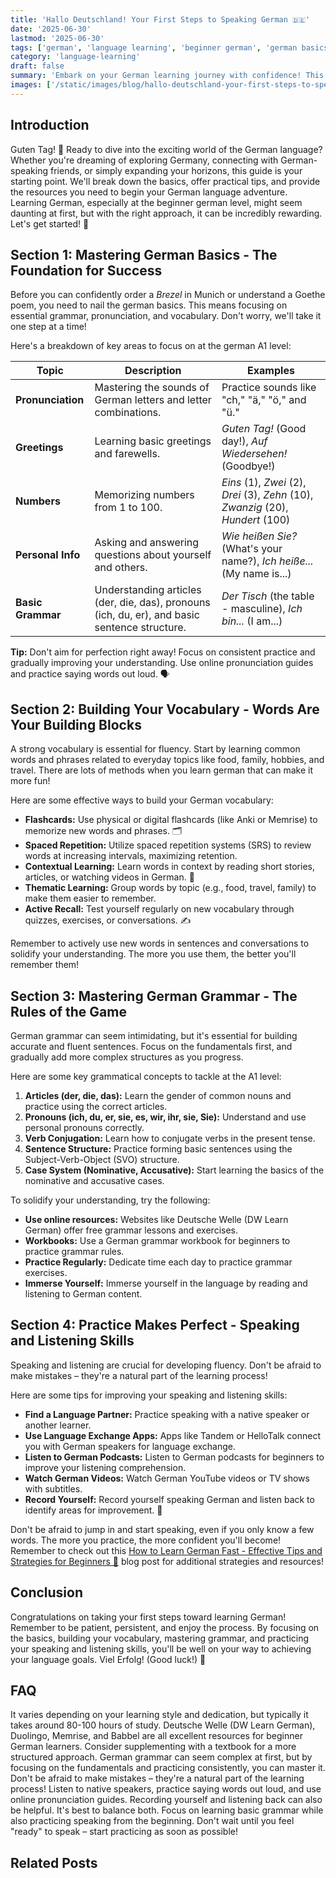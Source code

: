 ```yaml
---
title: 'Hallo Deutschland! Your First Steps to Speaking German 🇩🇪'
date: '2025-06-30'
lastmod: '2025-06-30'
tags: ['german', 'language learning', 'beginner german', 'german basics', 'A1 German']
category: 'language-learning'
draft: false
summary: 'Embark on your German learning journey with confidence! This guide provides practical tips and resources to help you navigate the german A1 level and beyond, making learning german a fun and rewarding experience. Start speaking German today! 🚀'
images: ['/static/images/blog/hallo-deutschland-your-first-steps-to-speaking-german-1.webp']
---
```


## Introduction

Guten Tag! 👋 Ready to dive into the exciting world of the German language? Whether you're dreaming of exploring Germany, connecting with German-speaking friends, or simply expanding your horizons, this guide is your starting point. We'll break down the basics, offer practical tips, and provide the resources you need to begin your German language adventure. Learning German, especially at the beginner german level, might seem daunting at first, but with the right approach, it can be incredibly rewarding. Let's get started! 🚀

## Section 1: Mastering German Basics - The Foundation for Success

Before you can confidently order a _Brezel_ in Munich or understand a Goethe poem, you need to nail the german basics. This means focusing on essential grammar, pronunciation, and vocabulary. Don't worry, we'll take it one step at a time!

Here's a breakdown of key areas to focus on at the german A1 level:

| Topic             | Description                                                                                   | Examples                                                                         |
| ----------------- | --------------------------------------------------------------------------------------------- | -------------------------------------------------------------------------------- |
| **Pronunciation** | Mastering the sounds of German letters and letter combinations.                               | Practice sounds like "ch," "ä," "ö," and "ü."                                    |
| **Greetings**     | Learning basic greetings and farewells.                                                       | _Guten Tag!_ (Good day!), _Auf Wiedersehen!_ (Goodbye!)                          |
| **Numbers**       | Memorizing numbers from 1 to 100.                                                             | _Eins_ (1), _Zwei_ (2), _Drei_ (3), _Zehn_ (10), _Zwanzig_ (20), _Hundert_ (100) |
| **Personal Info** | Asking and answering questions about yourself and others.                                     | _Wie heißen Sie?_ (What's your name?), _Ich heiße..._ (My name is...)            |
| **Basic Grammar** | Understanding articles (der, die, das), pronouns (ich, du, er), and basic sentence structure. | _Der Tisch_ (the table - masculine), _Ich bin..._ (I am...)                      |

**Tip:** Don't aim for perfection right away! Focus on consistent practice and gradually improving your understanding. Use online pronunciation guides and practice saying words out loud. 🗣️

## Section 2: Building Your Vocabulary - Words Are Your Building Blocks

A strong vocabulary is essential for fluency. Start by learning common words and phrases related to everyday topics like food, family, hobbies, and travel. There are lots of methods when you learn german that can make it more fun!

Here are some effective ways to build your German vocabulary:

- **Flashcards:** Use physical or digital flashcards (like Anki or Memrise) to memorize new words and phrases. 🗂️
- **Spaced Repetition:** Utilize spaced repetition systems (SRS) to review words at increasing intervals, maximizing retention.
- **Contextual Learning:** Learn words in context by reading short stories, articles, or watching videos in German. 📖
- **Thematic Learning:** Group words by topic (e.g., food, travel, family) to make them easier to remember.
- **Active Recall:** Test yourself regularly on new vocabulary through quizzes, exercises, or conversations. ✍️

Remember to actively use new words in sentences and conversations to solidify your understanding. The more you use them, the better you'll remember them!

## Section 3: Mastering German Grammar - The Rules of the Game

German grammar can seem intimidating, but it's essential for building accurate and fluent sentences. Focus on the fundamentals first, and gradually add more complex structures as you progress.

Here are some key grammatical concepts to tackle at the A1 level:

1.  **Articles (der, die, das):** Learn the gender of common nouns and practice using the correct articles.
2.  **Pronouns (ich, du, er, sie, es, wir, ihr, sie, Sie):** Understand and use personal pronouns correctly.
3.  **Verb Conjugation:** Learn how to conjugate verbs in the present tense.
4.  **Sentence Structure:** Practice forming basic sentences using the Subject-Verb-Object (SVO) structure.
5.  **Case System (Nominative, Accusative):** Start learning the basics of the nominative and accusative cases.

To solidify your understanding, try the following:

- **Use online resources:** Websites like Deutsche Welle (DW Learn German) offer free grammar lessons and exercises.
- **Workbooks:** Use a German grammar workbook for beginners to practice grammar rules.
- **Practice Regularly:** Dedicate time each day to practice grammar exercises.
- **Immerse Yourself:** Immerse yourself in the language by reading and listening to German content.

## Section 4: Practice Makes Perfect - Speaking and Listening Skills

Speaking and listening are crucial for developing fluency. Don't be afraid to make mistakes – they're a natural part of the learning process!

Here are some tips for improving your speaking and listening skills:

- **Find a Language Partner:** Practice speaking with a native speaker or another learner.
- **Use Language Exchange Apps:** Apps like Tandem or HelloTalk connect you with German speakers for language exchange.
- **Listen to German Podcasts:** Listen to German podcasts for beginners to improve your listening comprehension.
- **Watch German Videos:** Watch German YouTube videos or TV shows with subtitles.
- **Record Yourself:** Record yourself speaking German and listen back to identify areas for improvement. 🎤

Don't be afraid to jump in and start speaking, even if you only know a few words. The more you practice, the more confident you'll become! Remember to check out this [How to Learn German Fast - Effective Tips and Strategies for Beginners 🚀](/blog/how-to-learn-german-fast--tips-and-strategies-for-beginners) blog post for additional strategies and resources!

## Conclusion

Congratulations on taking your first steps toward learning German! Remember to be patient, persistent, and enjoy the process. By focusing on the basics, building your vocabulary, mastering grammar, and practicing your speaking and listening skills, you'll be well on your way to achieving your language goals. Viel Erfolg! (Good luck!) 🎉

## FAQ

<FAQ question="How long does it take to reach A1 level in German?">It varies depending on your learning style and dedication, but typically it takes around 80-100 hours of study.</FAQ>
<FAQ question="What are some good resources for beginner German learners?">
  Deutsche Welle (DW Learn German), Duolingo, Memrise, and Babbel are all excellent resources for beginner German learners. Consider supplementing with a textbook for a more structured approach.
</FAQ>
<FAQ question="Is German grammar really that difficult?">
  German grammar can seem complex at first, but by focusing on the fundamentals and practicing consistently, you can master it. Don't be afraid to make mistakes – they're a natural part of the learning process!
</FAQ>
<FAQ question="How can I improve my German pronunciation?">Listen to native speakers, practice saying words out loud, and use online pronunciation guides. Recording yourself and listening back can also be helpful.</FAQ>
<FAQ question="Should I focus on speaking or grammar first?">
  It's best to balance both. Focus on learning basic grammar while also practicing speaking from the beginning. Don't wait until you feel "ready" to speak – start practicing as soon as possible!
</FAQ>

## Related Posts

<RelatedPost
  href="/blog/essential-german-vocabulary-for-beginners-with-story-examples"
  title="🇩🇪 Essential German Vocabulary for Beginners (With Story Examples!) 📖"
  summary="Unlock the German language with this guide to essential German vocabulary for beginners! Learn common German phrases, basic German words, and tips for effective learning, all enhanced with engaging story examples. 🚀"
/>
<RelatedPost
  href="/blog/how-to-learn-german-fast--tips-and-strategies-for-beginners"
  title="How to Learn German Fast - Effective Tips and Strategies for Beginners 🚀"
  summary="Ready to speak German sooner than you thought possible? This guide is your express ticket to fluency, packed with engaging strategies tailored for beginners. Let's transform you into a German speaker, one exciting step at a time! 🇩🇪"
/>
<RelatedPost
  href="/blog/how-to-learn-the-german-alphabet-and-pronunciation-easily"
  title="How to learn The German Alphabet and Pronunciation Easily"
  summary="Unlock the secrets of the German language by mastering the alphabet and pronunciation techniques. This comprehensive guide offers step-by-step tips, examples, and practical advice to help you **speak German clearly** like a native."
/>
